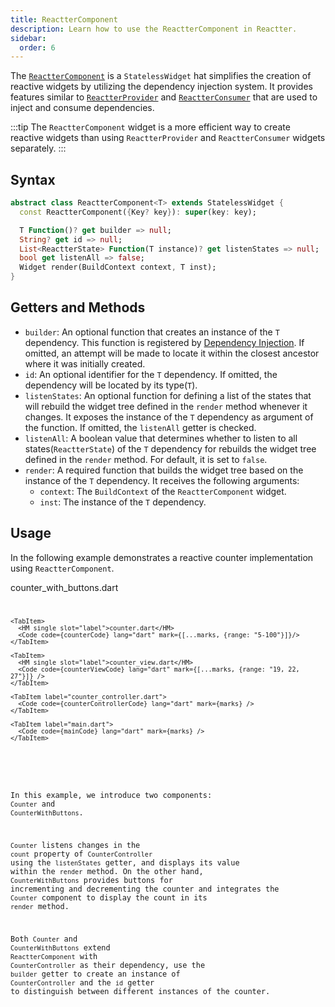 ```yaml
---
title: ReactterComponent
description: Learn how to use the ReactterComponent in Reactter.
sidebar:
  order: 6
---
```



The <HT><a href="https://pub.dev/documentation/flutter_reactter/latest/flutter_reactter/ReactterComponent-class.html">`ReactterComponent`</a></HT> is a <HT>`StatelessWidget`</HT> hat simplifies the creation of reactive widgets by utilizing the dependency injection system.
It provides features similar to <HT>[`ReactterProvider`](/reactter/widgets/reactter_provider)</HT> and <HT>[`ReactterConsumer`](/reactter/widgets/reactter_consumer)</HT> that are used to inject and consume dependencies.

:::tip
The <HT>`ReactterComponent`</HT> widget is a more efficient way to create reactive widgets than using <HT>`ReactterProvider`</HT> and <HT>`ReactterConsumer`</HT> widgets separately.
:::

## Syntax

```dart showLineNumbers=false
abstract class ReactterComponent<T> extends StatelessWidget {
  const ReactterComponent({Key? key}): super(key: key);

  T Function()? get builder => null;
  String? get id => null;
  List<ReactterState> Function(T instance)? get listenStates => null;
  bool get listenAll => false;
  Widget render(BuildContext context, T inst);
}
```

## Getters and Methods

- `builder`: An optional function that creates an instance of the <HT>`T`</HT> dependency. This function is registered by [Dependency Injection](/reactter/core_concepts/dependency_injection). If omitted, an attempt will be made to locate it within the closest ancestor where it was initially created.
- `id`: An optional identifier for the <HT>`T`</HT> dependency. If omitted, the dependency will be located by its type(<HT>`T`</HT>).
- `listenStates`: An optional function for defining a list of the states that will rebuild the widget tree defined in the <HM>`render`</HM> method whenever it changes.
  It exposes the instance of the <HT>`T`</HT> dependency as argument of the function.
  If omitted, the `listenAll` getter is checked.
- `listenAll`: A boolean value that determines whether to listen to all states(<HT>`ReactterState`</HT>) of the <HT>`T`</HT> dependency for rebuilds the widget tree defined in the <HM>`render`</HM> method.
  For default, it is set to <HN>`false`</HN>.
- <HM>`render`</HM>: A required function that builds the widget tree based on the instance of the <HT>`T`</HT> dependency. It receives the following arguments:
  - `context`: The <HT>`BuildContext`</HT> of the <HT>`ReactterComponent`</HT> widget.
  - `inst`: The instance of the <HT>`T`</HT> dependency.

## Usage

In the following example demonstrates a reactive counter implementation using <HT>`ReactterComponent`</HT>.

<CodeTabs>
  <ZappButton path="examples/reactter_component"/>

  <Tabs>
    <TabItem>
      <HM single slot="label">counter_with_buttons.dart</HM>
      <Code code={counterWithButtonsCode} lang="dart" mark={[...marks, {range: "6-100"}]} />
    </TabItem>

    <TabItem>
      <HM single slot="label">counter.dart</HM>
      <Code code={counterCode} lang="dart" mark={[...marks, {range: "5-100"}]}/>
    </TabItem>

    <TabItem>
      <HM single slot="label">counter_view.dart</HM>
      <Code code={counterViewCode} lang="dart" mark={[...marks, {range: "19, 22, 27"}]} />
    </TabItem>

    <TabItem label="counter_controller.dart">
      <Code code={counterControllerCode} lang="dart" mark={marks} />
    </TabItem>

    <TabItem label="main.dart">
      <Code code={mainCode} lang="dart" mark={marks} />
    </TabItem>
  </Tabs>
</CodeTabs>

In this example, we introduce two components: <HT>`Counter`</HT> and <HT>`CounterWithButtons`</HT>.

<HT>`Counter`</HT> listens changes in the `count` property of <HT>`CounterController`</HT> using the `listenStates` getter, and displays its value within the <HM>`render`</HM> method.
On the other hand, <HT>`CounterWithButtons`</HT> provides buttons for incrementing and decrementing the counter and integrates the <HT>`Counter`</HT> component to display the count in its <HM>`render`</HM> method.

Both <HT>`Counter`</HT> and <HT>`CounterWithButtons`</HT> extend <HT>`ReactterComponent`</HT> with <HT>`CounterController`</HT> as their dependency, use the `builder` getter to create an instance of <HT>`CounterController`</HT> and the `id` getter to distinguish between different instances of the counter.